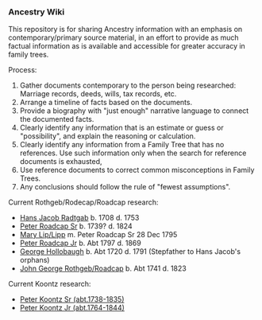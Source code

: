 === Ancestry Wiki ===
This repository is for sharing Ancestry information with an emphasis on contemporary/primary source material, in an effort to provide as much factual information as is available and accessible for greater accuracy in family trees.

Process:
# Gather documents contemporary to the person being researched:  Marriage records, deeds, wills, tax records, etc.
# Arrange a timeline of facts based on the documents.
# Provide a biography with "just enough" narrative language to connect the documented facts.
# Clearly identify any information that is an estimate or guess or "possibility", and explain the reasoning or calculation.
# Clearly identify any information from a Family Tree that has no references.  Use such information only when the search for reference documents is exhausted,
# Use reference documents to correct common misconceptions in Family Trees.
# Any conclusions should follow the rule of "fewest assumptions".

Current Rothgeb/Rodecap/Roadcap research:
* [[Rothgeb/Radtgab-6.wikitext|Hans Jacob Radtgab]] b. 1708 d. 1753
* [[Rothgeb/Rothgeb-117.wikitext|Peter Roadcap Sr]] b. 1739? d. 1824
* [[Rothgeb/Lipp-177.wikitext|Mary Lip/Lipp]] m. Peter Roadcap Sr 28 Dec 1795
* [[Rothgeb/Rothgeb-184.wikitext|Peter Roadcap Jr]] b. Abt 1797 d. 1869
* [[Rothgeb/Hollobaugh-G.wikitext|George Hollobaugh]] b. Abt 1720 d. 1791 (Stepfather to Hans Jacob's orphans)
* [[Rothgeb/Rothgeb-69.wikitext|John George Rothgeb/Roadcap]] b. Abt 1741 d. 1823

Current Koontz research:
* [[Koontz/Koontz-229.wikitext|Peter Koontz Sr (abt.1738-1835)]]
* [[Koontz/Koontz-1153.wikitext|Peter Koontz Jr (abt.1764-1844)]]